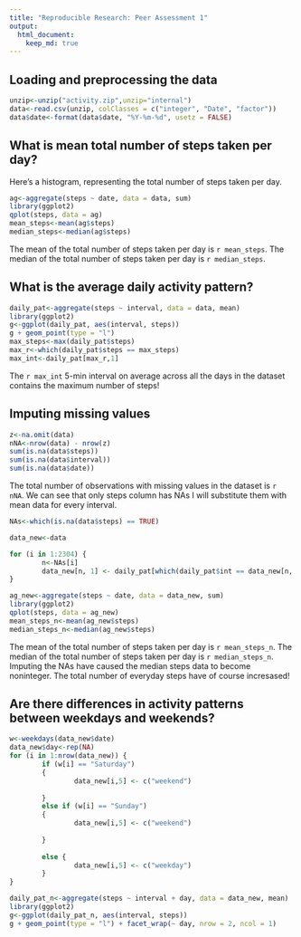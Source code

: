 ```yaml
---
title: "Reproducible Research: Peer Assessment 1"
output: 
  html_document:
    keep_md: true
---
```

## Loading and preprocessing the data

```r
unzip<-unzip("activity.zip",unzip="internal")
data<-read.csv(unzip, colClasses = c("integer", "Date", "factor"))
data$date<-format(data$date, "%Y-%m-%d", usetz = FALSE)
```

## What is mean total number of steps taken per day?

Here's a histogram, representing the total number of steps taken per day.
``` r
ag<-aggregate(steps ~ date, data = data, sum)
library(ggplot2)
qplot(steps, data = ag)
mean_steps<-mean(ag$steps)
median_steps<-median(ag$steps)
```

The mean of the total number of steps taken per day is `r mean_steps`. The median of the total number of steps taken per day is `r median_steps`.

## What is the average daily activity pattern?

``` r
daily_pat<-aggregate(steps ~ interval, data = data, mean)
library(ggplot2)
g<-ggplot(daily_pat, aes(interval, steps))
g + geom_point(type = "l")
max_steps<-max(daily_pat$steps)
max_r<-which(daily_pat$steps == max_steps)
max_int<-daily_pat[max_r,1]
```

The `r max_int` 5-min interval on average across all the days in the dataset contains the maximum number of steps!

## Imputing missing values

```r
z<-na.omit(data)
nNA<-nrow(data) - nrow(z)
sum(is.na(data$steps))
sum(is.na(data$interval))
sum(is.na(data$date))
```

The total number of observations with missing values in the dataset is `r nNA`.
We can see that only steps column has NAs
I will substitute them with mean data for every interval.

``` r
NAs<-which(is.na(data$steps) == TRUE)

data_new<-data

for (i in 1:2304) {
        n<-NAs[i]
        data_new[n, 1] <- daily_pat[which(daily_pat$int == data_new[n, 3]),2]
}

ag_new<-aggregate(steps ~ date, data = data_new, sum)
library(ggplot2)
qplot(steps, data = ag_new)
mean_steps_n<-mean(ag_new$steps)
median_steps_n<-median(ag_new$steps)

```

The mean of the total number of steps taken per day is `r mean_steps_n`. The median of the total number of steps taken per day is `r median_steps_n`. Imputing the NAs have caused the median steps data to become noninteger. The total number of everyday steps have of course incresased!


## Are there differences in activity patterns between weekdays and weekends?

```r
w<-weekdays(data_new$date)
data_new$day<-rep(NA)
for (i in 1:nrow(data_new)) {
        if (w[i] == "Saturday")
        {
                data_new[i,5] <- c("weekend")
        
        }
        else if (w[i] == "Sunday")
        {
                data_new[i,5] <- c("weekend")
        
        }
        
        else {
                data_new[i,5] <- c("weekday")
        }
} 

daily_pat_n<-aggregate(steps ~ interval + day, data = data_new, mean)
library(ggplot2)
g<-ggplot(daily_pat_n, aes(interval, steps))
g + geom_point(type = "l") + facet_wrap(~ day, nrow = 2, ncol = 1)
```

